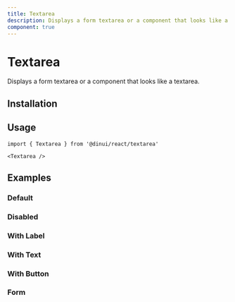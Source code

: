 ```yaml
---
title: Textarea
description: Displays a form textarea or a component that looks like a textarea.
component: true
---
```


# Textarea

Displays a form textarea or a component that looks like a textarea.


<Example path="ui/textarea-demo" />

## Installation


<InstallationGuide path="ui/textarea" />

## Usage

```tsx
import { Textarea } from '@dinui/react/textarea'
```

```tsx
<Textarea />
```

## Examples

### Default

<Example path="ui/textarea-demo" />

### Disabled

<Example path="ui/textarea-disabled" />

### With Label

<Example path="ui/textarea-with-label" />

### With Text

<Example path="ui/textarea-with-text" />

### With Button

<Example path="ui/textarea-with-button" />

### Form

<Example path="ui/textarea-form" />

